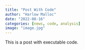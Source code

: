 ```yaml
---
title: "Post With Code"
author: "Harlow Malloc"
date: "2022-08-16"
categories: [news, code, analysis]
image: "image.jpg"
---
```


This is a post with executable code.
